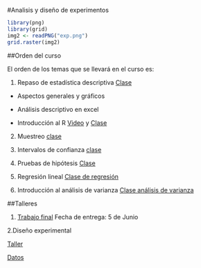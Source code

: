 

#Analisis y diseño de experimentos

```r
library(png)
library(grid)
img2 <- readPNG("exp.png")
grid.raster(img2)
```

##Orden del curso

El orden de los temas que se llevará en el curso es:

1. Repaso de estadística descriptiva [Clase](https://github.com/estadisticaITM/repositorioprueba/blob/master/repaso%20estad%C3%ADstica%20b%C3%A1sica.pptx)

- Aspectos generales y gráficos

- Análisis descriptivo en excel 

- Introducción al R
 [Video](https://github.com/estadisticaITM/repositorioprueba/blob/master/index.mp4) y [Clase]({https://github.com/estadisticaITM/repositorioprueba/blob/master/Semillero%20de%20R%20clase%201.pdf})

2. Muestreo [clase](https://github.com/estadisticaITM/repositorioprueba/blob/master/Tama%C3%B1os%20de%20muestra.pdf)

3. Intervalos de confianza [clase](https://github.com/estadisticaITM/repositorioprueba/blob/master/intervalos%20de%20confianza.pdf)

4. Pruebas de hipótesis [Clase](https://github.com/estadisticaITM/repositorioprueba/blob/master/pruebas%20de%20hipotesis%20JTG.pdf)

5. Regresión lineal <a href="regrelineal.html" target="_blank"> Clase de regresión</a>

6. Introducción al análisis de varianza <a href="varianza.html" target="_blank"> Clase análisis de varianza </a>

##Talleres

1. [Trabajo final](https://github.com/estadisticaITM/repositorioprueba/blob/master/TRABAJO%20PRACTICO%20DE%20DISEÑO%20DE%20EXPERIMENTOS.pdf)
Fecha de entrega: 5 de Junio

2.Diseño experimental

[Taller](https://github.com/estadisticaITM/repositorioprueba/blob/master/Actividad%203'dise%C3%B1o%20con%202%20factores.doc)

[Datos](https://github.com/estadisticaITM/repositorioprueba/blob/master/produccion2.csv)



